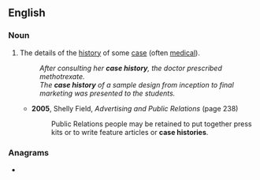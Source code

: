 ==English==

===Noun===
{{en-noun}}

# The details of the [[history]] of some [[case]] (often [[medical]]).
#: ''After consulting her '''case history''', the doctor prescribed methotrexate.''
#: ''The '''case history''' of a sample design from inception to final marketing was presented to the students.''
#* '''2005''', Shelly Field, ''Advertising and Public Relations'' (page 238)
#*: Public Relations people may be retained to put together press kits or to write feature articles or '''case histories'''.

===Anagrams===
* {{anagrams|en|a=acehiorssty|Sothic years}}